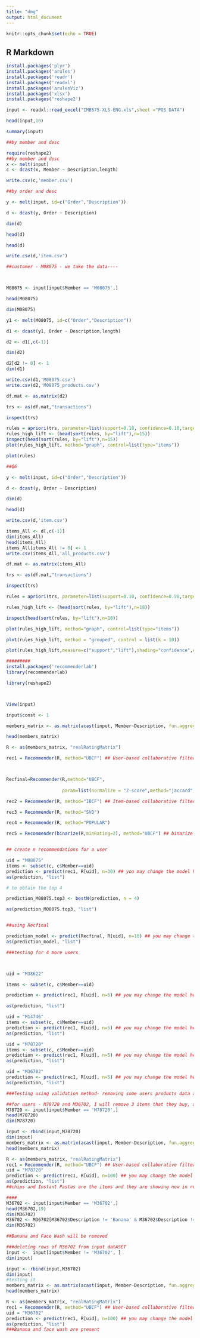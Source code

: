 ---
title: "dmg"
output: html_document
---

```{r setup, include=FALSE}
knitr::opts_chunk$set(echo = TRUE)
```

## R Markdown



```{r}
install.packages('plyr')
install.packages('arules')
install.packages('readr')
install.packages('readxl')
install.packages('arulesViz')
install.packages('xlsx')
install.packages('reshape2')

```

```{r}
input <- readxl::read_excel("IMB575-XLS-ENG.xls",sheet ="POS DATA")

head(input,10)

summary(input)
```

```{r}
##by member and desc

require(reshape2)
##by member and desc
x <- melt(input) 
c <- dcast(x, Member ~ Description,length)

write.csv(c,'member.csv')
```


```{r}

##by order and desc

y <- melt(input, id=c("Order","Description")) 

d <- dcast(y, Order ~ Description)

dim(d)

head(d)

head(d)

write.csv(d,'item.csv')
```

```{r}

##customer - M08075 - we take the data----



M08075 <- input[input$Member == 'M08075',]

head(M08075)

dim(M08075)

```


```{r}
y1 <- melt(M08075, id=c("Order","Description")) 

d1 <- dcast(y1, Order ~ Description,length)

d2 <- d1[,c(-1)]

dim(d2)

```

```{r}
d2[d2 != 0] <- 1
dim(d1)

```


```{r}

write.csv(d1,'M08075.csv')
write.csv(d2,'M08075_products.csv')
```


```{r}
df.mat <- as.matrix(d2)

trs <- as(df.mat,"transactions")

inspect(trs)

```


```{r}
rules = apriori(trs, parameter=list(support=0.18, confidence=0.10,target = "rules")) 
rules_high_lift <- (head(sort(rules, by="lift"),n=15))
inspect(head(sort(rules, by="lift"),n=15))
plot(rules_high_lift, method="graph", control=list(type="items"))


```


```{r}
plot(rules)

```


```{r}


##Q6

y <- melt(input, id=c("Order","Description")) 

d <- dcast(y, Order ~ Description)

dim(d)

head(d)

write.csv(d,'item.csv')

```

```{r}
items_All <- d[,c(-1)]
dim(items_All)
head(items_All)
items_All[items_All != 0] <- 1
write.csv(items_All,'all_products.csv')
```


```{r}
df.mat <- as.matrix(items_All)

trs <- as(df.mat,"transactions")

inspect(trs)


```



```{r}

rules = apriori(trs, parameter=list(support=0.10, confidence=0.50,target = "rules")) 

rules_high_lift <- (head(sort(rules, by="lift"),n=18))

inspect(head(sort(rules, by="lift"),n=18))

```

```{r}
plot(rules_high_lift, method="graph", control=list(type="items"))

plot(rules_high_lift, method = "grouped", control = list(k = 10))

plot(rules_high_lift,measure=c("support","lift"),shading="confidence",engine = 'interactive')


```


```{r}

#########
install.packages('recommenderlab')
library(recommenderlab)

library(reshape2)



View(input)

input$const <- 1

members_matrix <- as.matrix(acast(input, Member~Description, fun.aggregate = mean))

head(members_matrix)


```



```{r}

R <- as(members_matrix, "realRatingMatrix")

rec1 = Recommender(R, method="UBCF") ## User-based collaborative filtering



Recfinal=Recommender(R,method="UBCF", 
                     
                     param=list(normalize = "Z-score",method="jaccard",nn=5))

rec2 = Recommender(R, method="IBCF") ## Item-based collaborative filtering

rec3 = Recommender(R, method="SVD")

rec4 = Recommender(R, method="POPULAR")

rec5 = Recommender(binarize(R,minRating=2), method="UBCF") ## binarize all 2+ rating to 1



```

```{r}

## create n recommendations for a user

uid = "M08075" 
items <- subset(c, c$Member==uid)
prediction <- predict(rec1, R[uid], n=30) ## you may change the model here
as(prediction, "list")


```


```{r}

# to obtain the top 4

prediction_M08075.top3 <- bestN(prediction, n = 4)

as(prediction_M08075.top3, "list")



```



```{r}

##using Recfinal

prediction_model <- predict(Recfinal, R[uid], n=10) ## you may change the model here
as(prediction_model, "list")

```

```{r}

###testing for 4 more users 



uid = "M38622" 

items <- subset(c, c$Member==uid)

prediction <- predict(rec1, R[uid], n=5) ## you may change the model here

as(prediction, "list")


```


```{r}
uid = "M14746" 
items <- subset(c, c$Member==uid)
prediction <- predict(rec1, R[uid], n=5) ## you may change the model here
as(prediction, "list")
```



```{r}
uid = "M78720" 
items <- subset(c, c$Member==uid)
prediction <- predict(rec1, R[uid], n=5) ## you may change the model here
as(prediction, "list")

```

```{r}
uid = "M36702" 
prediction <- predict(rec1, R[uid], n=5) ## you may change the model here
as(prediction, "list")

```


```{r}
###Testing using validation method- removing some users products data and then testing the accuracy.

##for users - M78720 and M36702, I will remove 3 items that they buy, and will test in recommendation , whether they get it or not.
M78720 <- input[input$Member == 'M78720',]
head(M78720)
dim(M78720)
```



```{r}
input <- rbind(input,M78720)
dim(input)
members_matrix <- as.matrix(acast(input, Member~Description, fun.aggregate = mean))
head(members_matrix)

```

```{r}
R <- as(members_matrix, "realRatingMatrix")
rec1 = Recommender(R, method="UBCF") ## User-based collaborative filtering
uid = "M78720" 
prediction <- predict(rec1, R[uid], n=100) ## you may change the model here
as(prediction, "list")
##chips and Instant Pastas are the items and they are showing now in recommendation items.
```


```{r}
####
M36702 <- input[input$Member == 'M36702',]
head(M36702,19)
dim(M36702)
M36702 <- M36702[M36702$Description != 'Banana' & M36702$Description != 'Face Wash',]  
dim(M36702)

##Banana and Face Wash will be removed


```

```{r}
###deleting rows of M36702 from input datASET
input <-  input[input$Member != 'M36702', ]
dim(input)


```


```{r}
input <- rbind(input,M36702)
dim(input)
#testing it
members_matrix <- as.matrix(acast(input, Member~Description, fun.aggregate = mean))
head(members_matrix)

```

```{r}
R <- as(members_matrix, "realRatingMatrix")
rec1 = Recommender(R, method="UBCF") ## User-based collaborative filtering
uid = "M36702" 
prediction <- predict(rec1, R[uid], n=100) ## you may change the model here
as(prediction, "list")
###Banana and face wash are present

```




